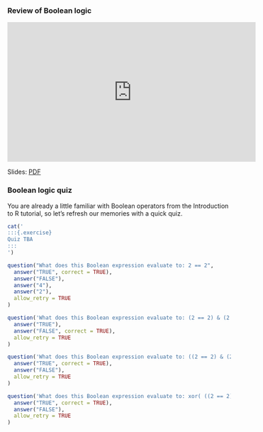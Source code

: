 ### Review of Boolean logic

<iframe width="560" height="315" src="https://www.youtube.com/embed/_nVGIkzf8fg?rel=0" frameborder="0" allowfullscreen></iframe>

Slides: [PDF](https://drive.google.com/file/d/1j8y2iLJSiiH7B-NmA6T-Qf9-Mlyb3m1x)

### Boolean logic quiz

You are already a little familiar with Boolean operators from the Introduction to R tutorial, so let's refresh our memories with a quick quiz.

<!-- Book version -->

```r
cat('
:::{.exercise}
Quiz TBA
:::
')
```

<!-- End book -->

<!-- Tutorial version -->

```r
question("What does this Boolean expression evaluate to: 2 == 2",
  answer("TRUE", correct = TRUE),
  answer("FALSE"),
  answer("4"),
  answer("2"),
  allow_retry = TRUE
)
```

```r
question('What does this Boolean expression evaluate to: (2 == 2) & (2 == "2")',
  answer("TRUE"),
  answer("FALSE", correct = TRUE),
  allow_retry = TRUE
)
```

```r
question('What does this Boolean expression evaluate to: ((2 == 2) & (2 == "2")) | TRUE',
  answer("TRUE", correct = TRUE),
  answer("FALSE"),
  allow_retry = TRUE
)
```

```r
question('What does this Boolean expression evaluate to: xor( ((2 == 2) & (2 == "2")), !FALSE )',
  answer("TRUE", correct = TRUE),
  answer("FALSE"),
  allow_retry = TRUE
)
```

<!-- End tutorial -->

<!-- TODO: Possible addition: boolean operators in `select()` ? e.g. %in% -->

